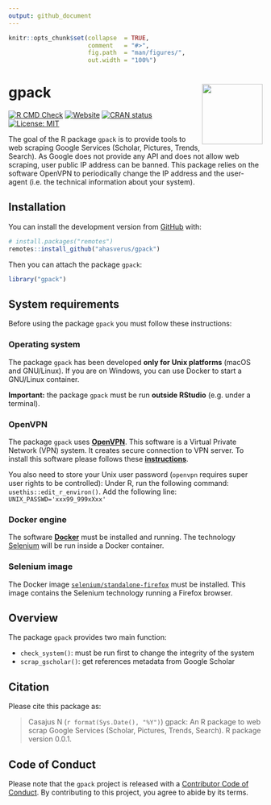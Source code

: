 ```yaml
---
output: github_document
---
```


<!-- README.md is generated from README.Rmd. Please edit that file -->


```r
knitr::opts_chunk$set(collapse  = TRUE,
                      comment   = "#>",
                      fig.path  = "man/figures/",
                      out.width = "100%")
```



gpack <img src="man/figures/package-sticker.png" align="right" style="float:right; height:120px;"/>
=========================================================

<!-- badges: start -->
[![R CMD Check](https://github.com/ahasverus/gpack/actions/workflows/R-CMD-check.yaml/badge.svg)](https://github.com/ahasverus/gpack/actions/workflows/R-CMD-check.yaml)
[![Website](https://github.com/ahasverus/gpack/actions/workflows/pkgdown.yaml/badge.svg)](https://github.com/ahasverus/gpack/actions/workflows/pkgdown.yaml)
[![CRAN status](https://www.r-pkg.org/badges/version/gpack)](https://CRAN.R-project.org/package=gpack)
[![License: MIT](https://img.shields.io/badge/License-MIT-yellow.svg)](https://choosealicense.com/licenses/mit/)
<!-- badges: end -->


The goal of the R package `gpack` is to provide tools to web scraping Google 
Services (Scholar, Pictures, Trends, Search). As Google does not provide any API
and does not allow web scraping, user public IP address can be banned. This 
package relies on the software OpenVPN to periodically change the IP address
and the user-agent (i.e. the technical information about your system).



## Installation

You can install the development version from [GitHub](https://github.com/) with:

```r
# install.packages("remotes")
remotes::install_github("ahasverus/gpack")
```

Then you can attach the package `gpack`:

```r
library("gpack")
```


## System requirements

Before using the package `gpack` you must follow these instructions:


### Operating system

The package `gpack` has been developed **only for Unix platforms** (macOS and GNU/Linux).
If you are on Windows, you can use Docker to start a GNU/Linux container.

**Important:** the package `gpack` must be run **outside RStudio** (e.g. under a terminal).


### OpenVPN

The package `gpack` uses [**OpenVPN**](https://openvpn.net/). This software is a Virtual Private Network 
(VPN) system. It creates secure connection to VPN server. To install this software
please follows these [**instructions**](https://gist.github.com/ahasverus/41f8a99583149534cac08e7b8f13c51b).

You also need to store your Unix user password (`openvpn` requires super user 
rights to be controlled): Under R, run the following command: 
`usethis::edit_r_environ()`. Add the following line: `UNIX_PASSWD='xxx99_999xXxx'`



### Docker engine

The software [**Docker**](https://www.docker.com/) must be installed and running.
The technology [Selenium](https://www.selenium.dev/) will be run inside a Docker
container.



### Selenium image

The Docker image 
[`selenium/standalone-firefox`](https://hub.docker.com/r/selenium/standalone-firefox) 
must be installed. This image contains the Selenium technology running a Firefox browser.



## Overview

The package `gpack` provides two main function:

- `check_system()`: must be run first to change the integrity of the system
- `scrap_gscholar()`: get references metadata from Google Scholar



## Citation

Please cite this package as: 

> Casajus N (`r format(Sys.Date(), "%Y")`) gpack: An R package to web scrap 
Google Services (Scholar, Pictures, Trends, Search). R package version 0.0.1.



## Code of Conduct

Please note that the `gpack` project is released with a 
[Contributor Code of Conduct](https://contributor-covenant.org/version/2/0/CODE_OF_CONDUCT.html). 
By contributing to this project, you agree to abide by its terms.
